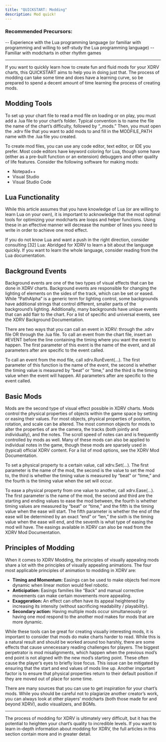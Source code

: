 ```yaml
---
title: "QUICKSTART: Modding"
description: Mod quick!
---
```


### Recommended Precursors:

-- Experience with the Lua programming language (or familiar with programming and willing to self-study the Lua programming language)
-- Familiar with modcharts in other rhythm games

---
 
If you want to quickly learn how to create fun and fluid mods for your XDRV charts, this QUICKSTART aims to help you in doing just that. The process of modding can take some time and does have a learning curve, so be prepared to spend a decent amount of time learning the process of creating mods.

## Modding Tools

To set up your chart file to read a mod file on loading or on play, you must add a .lua file to your chart’s folder. Typical convention is to name the file the name of the chart’s difficulty, followed by “_mods.” Then, you must open the .xdrv file that you want to add mods to and fill in the MODFILE_PATH name with the .lua file you created.

To create mod files, you can use any code editor, text editor, or IDE you prefer. Most code editors have keyword coloring for Lua, though some have (either as a pre-built function or an extension) debuggers and other quality of life features. Consider the following software for making mods:

- Notepad++
- Visual Studio
- Visual Studio Code

## Lua Functionality

While this article assumes that you have knowledge of Lua (or are willing to learn Lua on your own), it is important to acknowledge that the most optimal tools for optimizing your modcharts are loops and helper functions. Using these in an effective manner will decrease the number of lines you need to write in order to achieve one mod effect.

If you do not know Lua and want a push in the right direction, consider consulting [32] Lua: Abridged for XDRV to learn a bit about the language quickly. If you want to learn the whole language, consider reading from the Lua documentation.

## Background Events

Background events are one of the two types of visual effects that can be done in XDRV charts. Background events are responsible for changing the lighting of elements on the sides of the track, which can be set or eased. While “PathAlpha” is a generic term for lighting control, some backgrounds have additional strings that control different, smaller parts of the background’s lighting. Additionally, many backgrounds have unique events that can add flair to the chart. For a list of specific and universal events, see the XDRV Background Documentation.

There are two ways that you can call an event in XDRV: through the .xdrv file OR through the .lua file. To call an event from the chart file, insert an #EVENT before the line containing the timing where you want the event to happen. The first parameter of this event is the name of the event, and all parameters after are specific to the event called.

To call an event from the mod file, call xdrv.RunEvent(...). The first parameter of this function is the name of the event, the second is whether the timing value is measured by “beat” or “time,” and the third is the timing value when the event will happen. All parameters after are specific to the event called.

## Basic Mods

Mods are the second type of visual effect possible in XDRV charts. Mods control the physical properties of objects within the game space by setting or easing their values. For most objects, physical properties of position, rotation, and scale can be altered. The most common objects for mods to alter the properties of are the camera, the tracks (both jointly and individually), and the notes. The scroll speed of notes can and is frequently controlled by mods as well. Many of these mods can also be applied to individual notes in the game, though these mods are sparsely used in (typical) official XDRV content. For a list of mod options, see the XDRV Mod Documentation.

To set a physical property to a certain value, call xdrv.Set(...). The first parameter is the name of the mod, the second is the value to set the mod to, the third is whether the timing value is measured by “beat” or “time,” and the fourth is the timing value when the set will occur.

To ease a physical property from one value to another, call xdrv.Ease(...). The first parameter is the name of the mod, the second and third are the starting and ending values to ease the mod between, the fourth is whether timing values are measured by “beat” or “time,” and the fifth is the timing value when the ease will start. The fifth parameter is whether the end of the ease will be determined by an exact “end” or “len,” the sixth is the timing value when the ease will end, and the seventh is what type of easing the mod will have. The easings available in XDRV can also be read from the XDRV Mod Documentation.

## Principles of Modding

When it comes to XDRV Modding, the principles of visually appealing mods share a lot with the principles of visually appealing animations. The four most applicable principles of animation to modding in XDRV are:

- **Timing and Momentum:** Easings can be used to make objects feel more dynamic when linear motion would feel robotic.
- **Anticipation:** Easings families like “Back” and manual corrective movements can make certain movements more appealing.
- **Exaggeration:** An effect can often have its appeal heightened by increasing its intensity (without sacrificing readability / playability).
- **Secondary action:** Having multiple mods occur simultaneously or having one mod respond to the  another mod makes for mods that are more dynamic.

While these tools can be great for creating visually interesting mods, it is important to consider that mods do make charts harder to read. While this is a natural result and should be worked around too harshly, there are some effects that cause unnecessary reading challenges for players. The biggest perpetrator is mod misalignments, which happen when the previous mod’s end point is not aligned with the new mod’s starting point. These often cause the player’s eyes to briefly lose focus. This issue can be mitigated by ensuring that the start and end values of mods line up. Another important factor is to ensure that physical properties return to their default position if they are moved out of place for some time.

There are many sources that you can use to get inspiration for your chart’s mods. While you should be careful not to plagiarize another creator’s work, you can always look at other players’ modcharts (both those made for and beyond XDRV), audio visualizers, and BGMs.

---

The process of modding for XDRV is ultimately very difficult, but it has the potential to heighten your chart’s quality to incredible levels. If you want to learn in-depth information about modding for XDRV, the full articles in this section contain more and in greater detail.